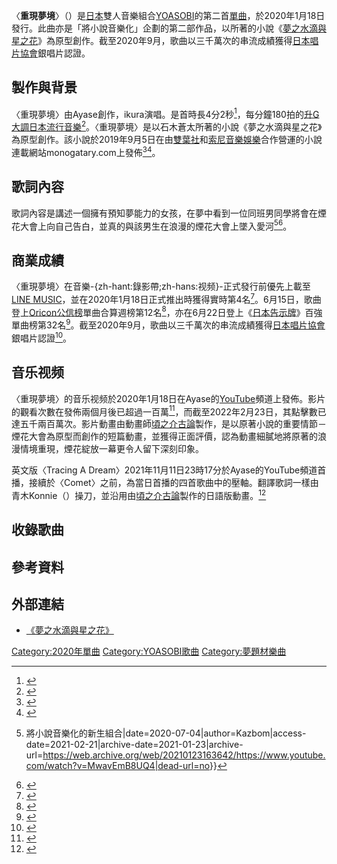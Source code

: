 {{noteTA
|G1=Music
}}
{{Infobox song
| name       = 重現夢境
| original_name = {{lang|ja|あの夢をなぞって}}
| type       = single
| artist     = [[YOASOBI|YOASOBI]]
| cover      = Anoyumeonazotte.jpg
| border     = Yes
| album      = [[THE_BOOK_(迷你專輯)|THE BOOK]]
| released   = {{start date|2020|1|18}}
| format     = [[數位音樂下載|數位下載]]
| recorded   = 
| genre      = [[J-POP|J-POP]]
| length     = {{duration|m=4|s=2}}
| label      = [[YOASOBI|YOASOBI]]
| writer     = [[Ayase|Ayase]]
| producer   = [[Ayase|Ayase]]
| chronology = [[YOASOBI|YOASOBI]]
| prev_title = [[向夜晚奔去|向夜晚奔去]]
| prev_year  = 2019
| next_title = [[春紫菀_(YOASOBI歌曲)|春紫菀]]
| next_year  = 2020
| misc = {{External music video|{{youtube|sAuEeM_6zpk|〈重現夢境〉}}}}
}}
{{Infobox song
| name       = Tracing A Dream
| original_name = {{lang|ja|あの夢をなぞって}}
| type       = single
| artist     = [[YOASOBI|YOASOBI]]
<!-- 注释: | cover      = Yoasobi-E-side.jpeg -->
| border     = Yes
| album      = [[E-SIDE|E-SIDE]]
| released   = {{start date|2021|11|11}}
| format     = [[數位音樂下載|數位下載]]
| recorded   = 
| genre      = [[J-POP|J-POP]]<br/>英語歌曲
| length     = 
| label      = [[YOASOBI|YOASOBI]]
| lyricist   = Konnie Aoki
| composer   = [[Ayase|Ayase]]
| producer   = [[Ayase|Ayase]]
| chronology = [[YOASOBI|YOASOBI]]
| prev_title = [[溫柔的彗星|Comet]]
| prev_year  = 2021
| next_title = 
| next_year  = 
| misc = {{External music video|{{youtube|o0m6gOr-C04|〈Tracing A Dream〉}}}}
}}
〈'''重現夢境'''〉（{{jpn|j=あの{{Ruby|夢|ゆめ}}をなぞって|rm=ano yume o nazotte}}）是[[日本|日本]]雙人音樂組合[[YOASOBI|YOASOBI]]的第二首[[單曲|單曲]]，於2020年1月18日發行。此曲亦是{{link-ja|monogatary.com|monogatary.com}}「將小說音樂化」企劃的第二部作品，以{{link-ja|石木蒼太|いしき蒼太}}所著的小說《[[夢之水滴與星之花|夢之水滴與星之花]]》為原型創作。截至2020年9月，歌曲以三千萬次的串流成績獲得[[日本唱片協會|日本唱片協會]]銀唱片認證。

== 製作與背景 ==
〈重現夢境〉由Ayase創作，ikura演唱。是首時長4分2秒<ref name="youtube">{{Cite web|url=https://www.youtube.com/watch?v=sAuEeM_6zpk|script-title=ja:YOASOBI「あの夢をなぞって」 Official Music Video|access-date=2021-02-22|archive-date=2021-03-13|archive-url=https://web.archive.org/web/20210313061834/https://www.youtube.com/watch?v=sAuEeM_6zpk|dead-url=no}}</ref>，每分鐘180拍的[[升G大調|升G大調]][[日本流行音樂|日本流行音樂]]<ref>{{Cite web|url=https://musicstax.com/track/na/4BE1OloRc9xwjyqA4wFFuN|script-title=ja:Key and BPM of あの夢をなぞって by YOASOBI |website=musicstax.com |language=en |accessdate=2021-02-22}}</ref>。〈重現夢境〉是以石木蒼太所著的小說《夢之水滴與星之花》為原型創作。該小說於2019年9月5日在由[[雙葉社|雙葉社]]和[[索尼音樂娛樂|索尼音樂娛樂]]合作營運的小說連載網站monogatary.com上發佈<ref name="barks">{{Cite news|url=https://www.barks.jp/news/?id=1000177487|script-title=ja:YOASOBI、第2弾楽曲「あの夢をなぞって」配信|publisher=barks|date=2020-01-18|access-date=2021-02-22|archive-date=2021-10-09|archive-url=https://web.archive.org/web/20211009055018/https://www.barks.jp/news/?id=1000177487|dead-url=no}}</ref><ref>{{Cite news|url=https://realsound.jp/2020/01/post-487694_1.html|script-title=ja:「monogatary.com」発ユニット YOASOBI、新曲「あの夢をなぞって」配信開始 頃之助古論によるMVも|date=2020-01-18|publisher=Real Sound Japan|access-date=2021-02-22}}</ref>。

== 歌詞內容 ==
歌詞內容是講述一個擁有預知夢能力的女孩，在夢中看到一位同班男同學將會在煙花大會上向自己告白，並真的與該男生在浪漫的煙花大會上墜入愛河<ref name="kazbom">{{Cite web|url=https://www.youtube.com/watch?v=MwavEmB8UQ4|title=【樂團介紹】YOASOBI {{!}} 將小說音樂化的新生組合|date=2020-07-04|author=Kazbom|access-date=2021-02-21|archive-date=2021-01-23|archive-url=https://web.archive.org/web/20210123163642/https://www.youtube.com/watch?v=MwavEmB8UQ4|dead-url=no}}</ref><ref>{{Cite news|url=https://www.cinra.net/news/20200118-yoasobi|script-title=ja:「小説を音楽にする」ユニットYOASOBIの新曲“あの夢をなぞって”配信開始|date=2020-01-18|publisher=Cinra.net|access-date=2021-02-22|archive-date=2020-08-10|archive-url=https://web.archive.org/web/20200810112052/https://www.cinra.net/news/20200118-yoasobi|dead-url=no}}</ref>。 

== 商業成績 ==
〈重現夢境〉在音樂-{zh-hant:錄影帶;zh-hans:视频}-正式發行前優先上載至[[LINE_MUSIC|LINE MUSIC]]，並在2020年1月18日正式推出時獲得實時第4名<ref>{{Cite tweet|user=YOASOBI_staff|number=1218208452528312320|script-title=ja:「あの夢をなぞって」LINE MUSICにて4位！！YOASOBIチーム全員この曲大好きなので、それが伝わってる気がしてとっても嬉しいです。本当にありがとうございます！MVは今日の夜21時公開。一緒に目撃しましょう。|author=YOASOBI|date=2020-01-18|accessdate=2020-05-19}}</ref>。6月15日，歌曲登上[[Oricon公信榜|Oricon公信榜]]單曲合算週榜第12名<ref>{{cite web|url=https://www.oricon.co.jp/rank/dis/w/2020-06-15/p/2/|script-title=ja:週間 デジタルシングル (単曲) ランキング 2020年06月15日付|date=2020-06-15|publisher=Oricon|language=ja|access-date=2020-06-10|archive-url=https://blog.goo.ne.jp/ayiznak/e/b01d05f45d1f1066afae4ce0614b50a4|archive-date=June 10, 2020}}</ref>，亦在6月22日登上《[[日本告示牌|日本告示牌]]》百強單曲榜第32名<ref name="single1billboard">{{cite web |script-title=ja:Hot 100 [2020/06/22 付け] |url=http://www.billboard-japan.com/charts/detail?a=hot100&year=2020&month=06&day=22 |website=[[Billboard_Japan|Billboard Japan]] |accessdate=July 8, 2020 |language=ja |archive-date=2020-06-18 |archive-url=https://web.archive.org/web/20200618065939/http://www.billboard-japan.com/charts/detail?a=hot100&year=2020&month=06&day=22 |dead-url=no }}</ref>。截至2020年9月，歌曲以三千萬次的串流成績獲得[[日本唱片協會|日本唱片協會]]銀唱片認證<ref>{{cite web |url=https://www.riaj.or.jp/f/data/cert/st.html |script-title=ja:ストリーミング認定 月次認定作品 認定年月：2020年 9月 |publisher=[[日本唱片協會|日本唱片協會]] |accessdate=2020-12-06 |archiveurl=https://web.archive.org/web/20201206150050/https://www.riaj.or.jp/f/data/cert/st.html |archivedate=2020-12-06 |language=ja |deadurl=yes |quote=在下拉菜單中選擇「2020年9月」 }}</ref>。

== 音乐视频 ==  
〈重現夢境〉的音乐视频於2020年1月18日在Ayase的[[YouTube|YouTube]]頻道上發佈{{R|youtube}}。影片的觀看次數在發佈兩個月後已超過一百萬<ref>{{Cite tweet|user=YOASOBI_staff|number=1237364780953817089|script-title=ja:「あの夢をなぞって」100万回再生突破！！YOASOBIチームとしてもチャレンジングだったこの楽曲、好きだよと言ってくれるあなたのおかげで今があります。本当に感謝しています！素敵なお知らせをこの次のツイートで！これからも何卒。|author=YOASOBI|date=2020-03-10|accessdate=2020-07-20}}</ref>，而截至2022年2月23日，其點擊數已達五千兩百萬次{{R|youtube}}。影片動畫由動畫師[[頃之介古論|頃之介古論]]製作，是以原著小說的重要情節－煙花大會為原型而創作的短篇動畫，並獲得正面評價，認為動畫細膩地將原著的浪漫情境重現，煙花綻放一幕更令人留下深刻印象{{R|barks}}{{R|kazbom}}。

英文版〈Tracing A Dream〉2021年11月11日23時17分於Ayase的YouTube頻道首播，接續於〈Comet〉之前，為當日首播的四首歌曲中的壓軸。翻譯歌詞一樣由青木Konnie（{{lang-en|Konnie Aoki}}）操刀，並沿用由[[頃之介古論|頃之介古論]]製作的日語版動畫。<ref name = "EnglishVersion">{{youtube|o0m6gOr-C04|〈Tracing A Dream〉}}</ref>

== 收錄歌曲 ==
{{tracklist
| headline = 數位下載
| total_length = 4:02
| writing_credits = +a
| title1 = {{lang|ja|あの夢をなぞって}}
| writer1 = [[Ayase|Ayase]]
| arranger1 = Ayase
| length1 = 4:02
}}
{{tracklist
| headline = 數位下載
| total_length = 4:01
| writing_credits = +a
| title1 = Tracing A Dream (English Version)
| lyrics1 = Konnie Aoki
| arranger1 = [[Ayase|Ayase]]
| length1 = 4:01
}}

== 參考資料 ==
{{RefList|2}}

==外部連結==
* [https://monogatary.com/story/38869 《夢之水滴與星之花》] {{Wayback|url=https://monogatary.com/story/38869 |date=20201126063846 }}

{{YOASOBI}}

[[Category:2020年單曲|Category:2020年單曲]]
[[Category:YOASOBI歌曲|Category:YOASOBI歌曲]]
[[Category:夢題材樂曲|Category:夢題材樂曲]]
